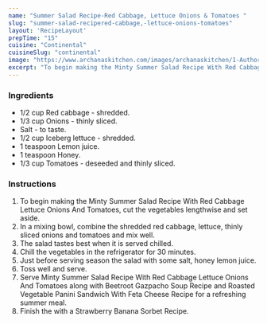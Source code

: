 ---
name: "Summer Salad Recipe-Red Cabbage, Lettuce Onions & Tomatoes "
slug: "summer-salad-recipered-cabbage,-lettuce-onions-tomatoes"
layout: 'RecipeLayout'
prepTime: "15"
cuisine: "Continental"
cuisineSlug: "continental"
image: "https://www.archanaskitchen.com/images/archanaskitchen/1-Author/sneha-archanaskitchen.com/Minty_Summer_Salad_Recipe_With_Red_Cabbage_Lettuce_Onions_And_Tomatoes_.jpg"
excerpt: "To begin making the Minty Summer Salad Recipe With Red Cabbage Lettuce Onions And Tomatoes, cut the vegetables lengthwise and set aside"
---

### Ingredients

- 1/2 cup Red cabbage - shredded.
- 1/3 cup Onions - thinly sliced.
- Salt - to taste.
- 1/2 cup Iceberg lettuce - shredded.
- 1 teaspoon Lemon juice.
- 1 teaspoon Honey.
- 1/3 cup Tomatoes - deseeded and thinly sliced.

### Instructions

1. To begin making the Minty Summer Salad Recipe With Red Cabbage Lettuce Onions And Tomatoes, cut the vegetables lengthwise and set aside.
1. In a mixing bowl, combine the shredded red cabbage, lettuce, thinly sliced onions and tomatoes and mix well.
1. The salad tastes best when it is served chilled.
1. Chill the vegetables in the refrigerator for 30 minutes.
1. Just before serving season the salad with some salt, honey lemon juice.
1. Toss well and serve.
1. Serve Minty Summer Salad Recipe With Red Cabbage Lettuce Onions And Tomatoes along with Beetroot Gazpacho Soup Recipe and Roasted Vegetable Panini Sandwich With Feta Cheese Recipe for a refreshing summer meal.
1. Finish the with a Strawberry Banana Sorbet Recipe.
